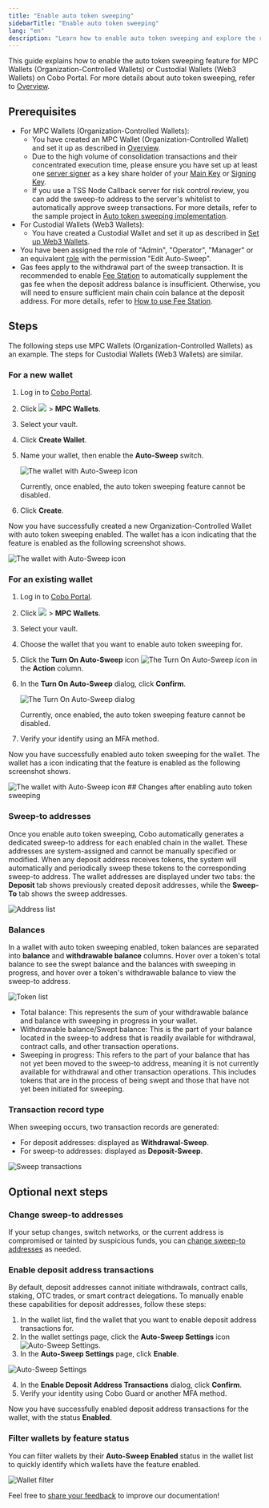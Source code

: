 ```yaml
---
title: "Enable auto token sweeping"
sidebarTitle: "Enable auto token sweeping"
lang: "en"
description: "Learn how to enable auto token sweeping and explore the resulting updates to wallet features and transaction management."
---
```


This guide explains how to enable the auto token sweeping feature for MPC Wallets (Organization-Controlled Wallets) or Custodial Wallets (Web3 Wallets) on Cobo Portal. For more details about auto token sweeping, refer to [Overview](/en/portal/auto-sweep-overview).

## Prerequisites

- For MPC Wallets (Organization-Controlled Wallets):
  - You have created an MPC Wallet (Organization-Controlled Wallet) and set it up as described in [Overview](/en/portal/mpc-wallets/ocw/set-up).
  - Due to the high volume of consolidation transactions and their concentrated execution time, please ensure you have set up at least one [server signer](https://www.cobo.com/developers/v2/guides/mpc-wallets/server-co-signer/tss-node-overview) as a key share holder of your [Main Key](/en/portal/mpc-wallets/ocw/holder-group-main-group) or [Signing Key](/en/portal/mpc-wallets/ocw/holder-group-signing-group).
  - If you use a TSS Node Callback server for risk control review, you can add the sweep-to address to the server's whitelist to automatically approve sweep transactions. For more details, refer to the sample project in [Auto token sweeping implementation](https://www.cobo.com/developers/v2/guides/mpc-wallets/server-co-signer/risk-control-best-practices#auto-sweeping-implementation).
- For Custodial Wallets (Web3 Wallets):
  - You have created a Custodial Wallet and set it up as described in [Set up Web3 Wallets](/en/portal/custodial-wallets/web3-wallets/set-up).
- You have been assigned the role of "Admin", "Operator", "Manager" or an equivalent [role](/en/portal/organization/roles-and-permissions) with the permission "Edit Auto-Sweep".
- Gas fees apply to the withdrawal part of the sweep transaction. It is recommended to enable [Fee Station](/en/portal/fee-station/introduction) to automatically supplement the gas fee when the deposit address balance is insufficient. Otherwise, you will need to ensure sufficient main chain coin balance at the deposit address.
<Info>For more details, refer to [How to use Fee Station](/en/portal/fee-station/set-up).</Info>

## Steps

The following steps use MPC Wallets (Organization-Controlled Wallets) as an example. The steps for Custodial Wallets (Web3 Wallets) are similar.

### For a new wallet

1. Log in to [Cobo Portal](https://portal.cobo.com/login).
2. Click <img src="/en/images/mpc-wallet/wallets-icon.svg" className="icon"></img> > **MPC Wallets**.
3. Select your vault.
4. Click **Create Wallet**.
5. Name your wallet, then enable the **Auto-Sweep** switch. 

    <img src="/en/images/mpc-wallet/ocw/enable-auto-sweep.png" className="screenshot_modal" alt="The wallet with Auto-Sweep icon" />

    <Warning>Currently, once enabled, the auto token sweeping feature cannot be disabled.</Warning>

6. Click **Create**.

Now you have successfully created a new Organization-Controlled Wallet with auto token sweeping enabled. The wallet has a icon indicating that the feature is enabled as the following screenshot shows.

<img src="/en/images/mpc-wallet/ocw/auto-sweep-icon.png" className="screenshot_full_screen" alt="The wallet with Auto-Sweep icon" />

### For an existing wallet

1. Log in to [Cobo Portal](https://portal.cobo.com/login).
2. Click <img src="/en/images/mpc-wallet/wallets-icon.svg" className="icon"></img> > **MPC Wallets**.
3. Select your vault.
4. Choose the wallet that you want to enable auto token sweeping for.
5. Click the **Turn On Auto-Sweep** icon <img src="/en/images/mpc-wallet/ocw/icon_sweep.png" className="icon" alt="The Turn On Auto-Sweep icon" /> in the **Action** column.
6. In the **Turn On Auto-Sweep** dialog, click **Confirm**.

    <img src="/en/images/mpc-wallet/ocw/turn-on-auto-sweep.png" className="screenshot_modal" alt="The Turn On Auto-Sweep dialog" />

    <Warning>Currently, once enabled, the auto token sweeping feature cannot be disabled.</Warning>

6. Verify your identify using an MFA method.

Now you have successfully enabled auto token sweeping for the wallet. The wallet has a icon indicating that the feature is enabled as the following screenshot shows.

<img src="/en/images/mpc-wallet/ocw/auto-sweep-icon.png" className="screenshot_full_screen" alt="The wallet with Auto-Sweep icon" />
## Changes after enabling auto token sweeping

### Sweep-to addresses

Once you enable auto token sweeping, Cobo automatically generates a dedicated sweep-to address for each enabled chain in the wallet. These addresses are system-assigned and cannot be manually specified or modified. When any deposit address receives tokens, the system will automatically and periodically sweep these tokens to the corresponding sweep-to address. The wallet addresses are displayed under two tabs: the **Deposit** tab shows previously created deposit addresses, while the **Sweep-To** tab shows the sweep addresses.

<img src="/en/images/mpc-wallet/ocw/auto-sweep-address-list.png" className="screenshot_full_screen" alt="Address list" />

### Balances
In a wallet with auto token sweeping enabled, token balances are separated into **balance** and **withdrawable balance** columns. Hover over a token's total balance to see the swept balance and the balances with sweeping in progress, and hover over a token's withdrawable balance to view the sweep-to address.

<img src="/en/images/mpc-wallet/ocw/auto-sweep-token-list.png" className="screenshot_full_screen" alt="Token list" />

- Total balance: This represents the sum of your withdrawable balance and balance with sweeping in progress in your wallet.
- Withdrawable balance/Swept balance: This is the part of your balance located in the sweep-to address that is readily available for withdrawal, contract calls, and other transaction operations.
- Sweeping in progress: This refers to the part of your balance that has not yet been moved to the sweep-to address, meaning it is not currently available for withdrawal and other transaction operations. This includes tokens that are in the process of being swept and those that have not yet been initiated for sweeping.

### Transaction record type
When sweeping occurs, two transaction records are generated:
- For deposit addresses: displayed as **Withdrawal-Sweep**.
- For sweep-to addresses: displayed as **Deposit-Sweep**.

<img src="/en/images/mpc-wallet/ocw/tx-history.png" className="screenshot_full_screen" alt="Sweep transactions" />

## Optional next steps

### Change sweep-to addresses  
If your setup changes, switch networks, or the current address is compromised or tainted by suspicious funds, you can [change sweep-to addresses](/en/portal/change-sweep-address) as needed.

### Enable deposit address transactions  
By default, deposit addresses cannot initiate withdrawals, contract calls, staking, OTC trades, or smart contract delegations. To manually enable these capabilities for deposit addresses, follow these steps:

1. In the wallet list, find the wallet that you want to enable deposit address transactions for.
2. In the wallet settings page, click the **Auto-Sweep Settings** icon <img src="/en/images/mpc-wallet/ocw/icon_sweep_settings.png" className="icon" alt="Auto-Sweep Settings" />.
3. In the **Auto-Sweep Settings** page, click **Enable**.

<img src="/en/images/mpc-wallet/ocw/auto-sweep-settings.png" className="full_screen" alt="Auto-Sweep Settings" />

4. In the **Enable Deposit Address Transactions** dialog, click **Confirm**.
5. Verify your identity using Cobo Guard or another MFA method.

Now you have successfully enabled deposit address transactions for the wallet, with the status **Enabled**.

### Filter wallets by feature status  
You can filter wallets by their **Auto-Sweep Enabled** status in the wallet list to quickly identify which wallets have the feature enabled.

<img src="/en/images/mpc-wallet/ocw/auto-sweep-wallet-filter.png" className="screenshot_full_screen" alt="Wallet filter" />

<Tip>Feel free to [share your feedback](https://forms.zohopublic.com/cobo/form/DocumentFeedbackForm/formperma/QvLOhxJv1_JMsJ-1dleZ8Itb_7rzN-LtgvsDdxosoVI?referrername=manuals) to improve our documentation!</Tip>